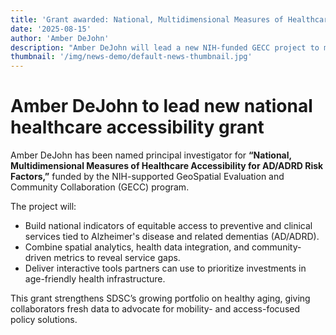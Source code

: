 ```yaml
---
title: 'Grant awarded: National, Multidimensional Measures of Healthcare Accessibility for AD/ADRD Risk Factors'
date: '2025-08-15'
author: 'Amber DeJohn'
description: "Amber DeJohn will lead a new NIH-funded GECC project to map healthcare accessibility for Alzheimer's-related risk factors across the United States."
thumbnail: '/img/news-demo/default-news-thumbnail.jpg'
---
```


# Amber DeJohn to lead new national healthcare accessibility grant

Amber DeJohn has been named principal investigator for **“National, Multidimensional Measures of Healthcare Accessibility for AD/ADRD Risk Factors,”** funded by the NIH-supported GeoSpatial Evaluation and Community Collaboration (GECC) program.

The project will:

- Build national indicators of equitable access to preventive and clinical services tied to Alzheimer's disease and related dementias (AD/ADRD).
- Combine spatial analytics, health data integration, and community-driven metrics to reveal service gaps.
- Deliver interactive tools partners can use to prioritize investments in age-friendly health infrastructure.

This grant strengthens SDSC’s growing portfolio on healthy aging, giving collaborators fresh data to advocate for mobility- and access-focused policy solutions.
